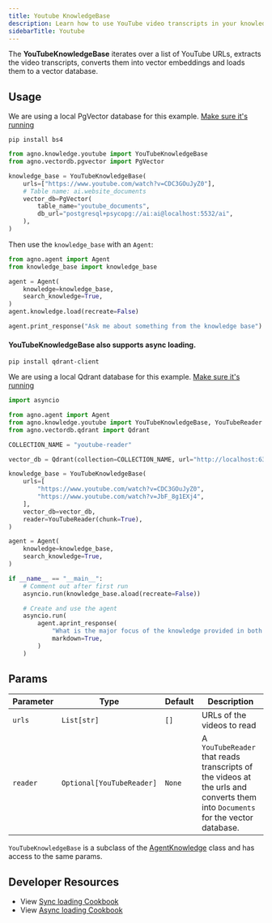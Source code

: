 ```yaml
---
title: Youtube KnowledgeBase
description: Learn how to use YouTube video transcripts in your knowledge base.
sidebarTitle: Youtube
---
```


The **YouTubeKnowledgeBase** iterates over a list of YouTube URLs, extracts the video transcripts, converts them into vector embeddings and loads them to a vector database.

## Usage

<Note>

We are using a local PgVector database for this example. [Make sure it's running](http://localhost:3333/vectordb/pgvector)

</Note>

```shell
pip install bs4
```

```python knowledge_base.py
from agno.knowledge.youtube import YouTubeKnowledgeBase
from agno.vectordb.pgvector import PgVector

knowledge_base = YouTubeKnowledgeBase(
    urls=["https://www.youtube.com/watch?v=CDC3GOuJyZ0"],
    # Table name: ai.website_documents
    vector_db=PgVector(
        table_name="youtube_documents",
        db_url="postgresql+psycopg://ai:ai@localhost:5532/ai",
    ),
)
```

Then use the `knowledge_base` with an `Agent`:

```python agent.py
from agno.agent import Agent
from knowledge_base import knowledge_base

agent = Agent(
    knowledge=knowledge_base,
    search_knowledge=True,
)
agent.knowledge.load(recreate=False)

agent.print_response("Ask me about something from the knowledge base")
```

#### YouTubeKnowledgeBase also supports async loading.

```shell
pip install qdrant-client
```
We are using a local Qdrant database for this example. [Make sure it's running](https://docs-v1.agno.com/vectordb/qdrant)

```python async_knowledge_base.py
import asyncio

from agno.agent import Agent
from agno.knowledge.youtube import YouTubeKnowledgeBase, YouTubeReader
from agno.vectordb.qdrant import Qdrant

COLLECTION_NAME = "youtube-reader"

vector_db = Qdrant(collection=COLLECTION_NAME, url="http://localhost:6333")

knowledge_base = YouTubeKnowledgeBase(
    urls=[
        "https://www.youtube.com/watch?v=CDC3GOuJyZ0",
        "https://www.youtube.com/watch?v=JbF_8g1EXj4",
    ],
    vector_db=vector_db,
    reader=YouTubeReader(chunk=True),
)

agent = Agent(
    knowledge=knowledge_base,
    search_knowledge=True,
)

if __name__ == "__main__":
    # Comment out after first run
    asyncio.run(knowledge_base.aload(recreate=False))

    # Create and use the agent
    asyncio.run(
        agent.aprint_response(
            "What is the major focus of the knowledge provided in both the videos, explain briefly.",
            markdown=True,
        )
    )
```


## Params

| Parameter | Type                      | Default | Description                                                                                                                    |
| --------- | ------------------------- | ------- | ------------------------------------------------------------------------------------------------------------------------------ |
| `urls`    | `List[str]`               | `[]`    | URLs of the videos to read                                                                                                     |
| `reader`  | `Optional[YouTubeReader]` | `None`  | A `YouTubeReader` that reads transcripts of the videos at the urls and converts them into `Documents` for the vector database. |

`YouTubeKnowledgeBase` is a subclass of the [AgentKnowledge](/reference/knowledge/base) class and has access to the same params.

## Developer Resources

- View [Sync loading Cookbook](https://github.com/agno-agi/agno/blob/main/cookbook/agent_concepts/knowledge/youtube_kb.py)
- View [Async loading Cookbook](https://github.com/agno-agi/agno/blob/main/cookbook/agent_concepts/knowledge/youtube_kb_async.py)
